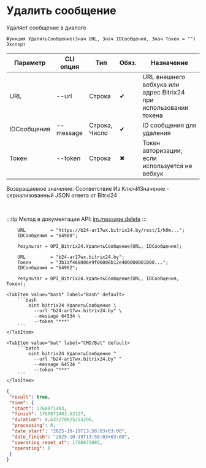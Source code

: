 ﻿---
sidebar_position: 4
description: Удалить сообщение и другие функции для работы с Bitrix24 в Открытом пакете интеграций - бесплатной open-source библиотеке интеграций для 1С:Предприятие 8, OneScript и CLI
keywords: [1C, 1С, 1С:Предприятие, 1С:Предприятие 8.3, API, Интеграция, Сервисы, Обмен, OneScript, CLI, Bitrix24]
---


# Удалить сообщение
 Удаляет сообщение в диалоге



`Функция УдалитьСообщение(Знач URL, Знач IDСообщения, Знач Токен = "") Экспорт`

  | Параметр | CLI опция | Тип | Обяз. | Назначение |
  |-|-|-|-|-|
  | URL | --url | Строка | &#x2714; | URL внешнего вебхука или адрес Bitrix24 при использовании токена |
  | IDСообщения | --message | Строка, Число | &#x2714; | ID сообщения для удаления |
  | Токен | --token | Строка | &#x2716; | Токен авторизации, если используется не вебхук |

  
  Возвращаемое значение:   Соответствие Из КлючИЗначение - сериализованный JSON ответа от Bitrxi24

<br/>

:::tip
Метод в документации API: [im.message.delete](https://dev.1c-bitrix.ru/learning/course/?COURSE_ID=93&LESSON_ID=12119)
:::
<br/>


```bsl title="Пример использования для 1С:Предприятие/OneScript"
    URL         = "https://b24-ar17wx.bitrix24.by/rest/1/h0m...";
    IDСообщения = "64900";

    Результат = OPI_Bitrix24.УдалитьСообщение(URL, IDСообщения);

    URL         = "b24-ar17wx.bitrix24.by";
    Токен       = "3b1af468006e9f06006b12e400000001000...";
    IDСообщения = "64902";

    Результат = OPI_Bitrix24.УдалитьСообщение(URL, IDСообщения, Токен);
```
    

 <Tabs>
  
    <TabItem value="bash" label="Bash" default>
        ```bash
            oint bitrix24 УдалитьСообщение \
              --url "b24-ar17wx.bitrix24.by" \
              --message 64534 \
              --token "***"
        ```
    </TabItem>
  
    <TabItem value="bat" label="CMD/Bat" default>
        ```batch
            oint bitrix24 УдалитьСообщение ^
              --url "b24-ar17wx.bitrix24.by" ^
              --message 64534 ^
              --token "***"
        ```
    </TabItem>
</Tabs>


```json title="Результат"
{
 "result": true,
 "time": {
  "start": 1760871483,
  "finish": 1760871483.63327,
  "duration": 0.633270025253296,
  "processing": 0,
  "date_start": "2025-10-19T13:58:03+03:00",
  "date_finish": "2025-10-19T13:58:03+03:00",
  "operating_reset_at": 1760872083,
  "operating": 0
 }
}
```

